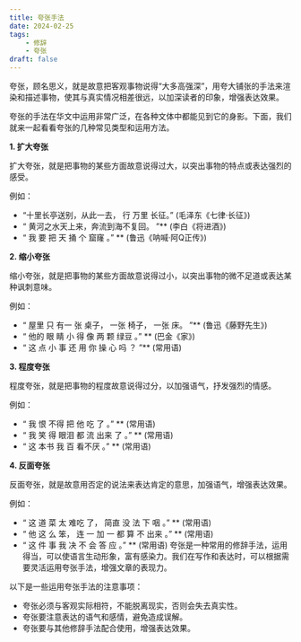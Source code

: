 ```yaml
---
title: 夸张手法
date: 2024-02-25
tags: 
    - 修辞
    - 夸张
draft: false
---
```



夸张，顾名思义，就是故意把客观事物说得“大多高强深”，用夸大铺张的手法来渲染和描述事物，使其与真实情况相差很远，以加深读者的印象，增强表达效果。

夸张的手法在华文中运用非常广泛，在各种文体中都能见到它的身影。下面，我们就来一起看看夸张的几种常见类型和运用方法。

**1. 扩大夸张**

扩大夸张，就是把事物的某些方面故意说得过大，以突出事物的特点或表达强烈的感受。

例如：

- “十里长亭送别，从此一去， 行 万里 长征。” (毛泽东《七律·长征》)
- “ 黄河之水天上来，奔流到海不复回。 ”** (李白《将进酒》)
- “ 我 要 把 天 捅 个 窟窿 。” ** (鲁迅《呐喊·阿Q正传》)

**2. 缩小夸张**

缩小夸张，就是把事物的某些方面故意说得过小，以突出事物的微不足道或表达某种讽刺意味。

例如：

- “ 屋里 只 有一 张 桌子， 一张 椅子， 一张 床。 ”** (鲁迅《藤野先生》)
- “ 他的 眼 睛 小 得 像 两 颗 绿豆 。” ** (巴金《家》)
- “ 这 点 小 事 还 用 你 操 心 吗 ？ ”** (常用语)

**3. 程度夸张**

程度夸张，就是把事物的程度故意说得过分，以加强语气，抒发强烈的情感。

例如：

- “ 我 恨 不得 把 他 吃 了 。” ** (常用语)
- “ 我 笑 得 眼泪 都 流 出来 了 。” ** (常用语)
- “ 这 本书 我 百 看不厌 。” ** (常用语)

**4. 反面夸张**

反面夸张，就是故意用否定的说法来表达肯定的意思，加强语气，增强表达效果。

例如：

- “ 这 道 菜 太 难吃 了， 简直 没 法 下 咽 。” ** (常用语)
- “ 他 这 么 笨， 连 一 加 一 都 算 不 出来 。” ** (常用语)
- “ 这 件 事 我 决 不 会 答 应 。” ** (常用语)
夸张是一种常用的修辞手法，运用得当，可以使语言生动形象，富有感染力。我们在写作和表达时，可以根据需要灵活运用夸张手法，增强文章的表现力。

以下是一些运用夸张手法的注意事项：

- 夸张必须与客观实际相符，不能脱离现实，否则会失去真实性。
- 夸张要注意表达的语气和感情，避免造成误解。
- 夸张要与其他修辞手法配合使用，增强表达效果。

